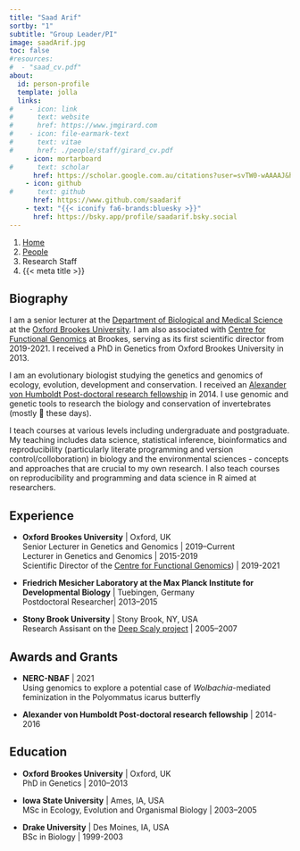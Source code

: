 ```yaml
---
title: "Saad Arif"
sortby: "1"
subtitle: "Group Leader/PI"
image: saadArif.jpg
toc: false
#resources: 
#  - "saad_cv.pdf"
about:
  id: person-profile
  template: jolla
  links:
#    - icon: link
#      text: website
#      href: https://www.jmgirard.com
#    - icon: file-earmark-text
#      text: vitae
#      href: ./people/staff/girard_cv.pdf
    - icon: mortarboard
#      text: scholar
      href: https://scholar.google.com.au/citations?user=svTW0-wAAAAJ&hl=en
    - icon: github
#      text: github
      href: https://www.github.com/saadarif
    - text: "{{< iconify fa6-brands:bluesky >}}"
      href: https://bsky.app/profile/saadarif.bsky.social
---
```



```{=html}
<nav aria-label="breadcrumb">
  <ol class="breadcrumb">
    <li class="breadcrumb-item"><a href="../../index.html">Home</a></li>
    <li class="breadcrumb-item"><a href="../../labmembers.html">People</a></li>
    <li class="breadcrumb-item active">Research Staff</li>
    <li class="breadcrumb-item active" aria-current="page">{{< meta title >}}</li>
  </ol>
</nav>
```

:::{#person-profile}
:::

## Biography

I am a senior lecturer at the [Department of Biological and Medical Science](https://www.brookes.ac.uk/bms) at the [Oxford Brookes University](https://www.brookes.ac.uk/). I am also associated with [Centre for Functional Genomics](https://www.brookes.ac.uk/research/units/hls/centres/centre-for-functional-genomics#) at Brookes, serving as its first scientific director from 2019-2021. I received a PhD in Genetics from Oxford Brookes University in 2013. 

I am an evolutionary biologist studying the genetics and genomics of ecology, evolution, development and conservation. I received an [Alexander von Humboldt Post-doctoral research fellowship](https://www.humboldt-foundation.de/bewerben/foerderprogramme/humboldt-forschungsstipendium) in 2014. I use genomic and genetic tools to research the biology and conservation of invertebrates (mostly 🦋 these days).

I teach courses at various levels including undergraduate and postgraduate. My teaching includes data science, statistical inference, bioinformatics and reproducibility (particularly literate programming and version control/colloboration) in biology and the environmental sciences - concepts and approaches that are crucial to my own research. I also teach courses on reproducibility and programming and data science in R aimed at researchers.

## Experience

- **Oxford Brookes University** | Oxford, UK<br />
  Senior Lecturer in Genetics and Genomics | 2019–Current<br />
  Lecturer in Genetics and Genomics | 2015-2019<br />
  Scientific Director of the [Centre for Functional Genomics](https://www.brookes.ac.uk/research/units/hls/centres/centre-for-functional-genomics#)) | 2019-2021

- **Friedrich Mesicher Laboratory at the Max Planck Institute for Developmental Biology** | Tuebingen, Germany<br />
  Postdoctoral Researcher| 2013–2015

- **Stony Brook University** | Stony Brook, NY, USA<br />
  Research Assisant on the [Deep Scaly project](http://archive.fieldmuseum.org/deepscaly/about.html) | 2005–2007

## Awards and Grants

- **NERC-NBAF** | 2021 <br />Using genomics to explore a potential case of *Wolbachia*-mediated
feminization in the Polyommatus icarus butterfly 

- **Alexander von Humboldt Post-doctoral research fellowship** | 2014-2016 <br />
   

## Education

- **Oxford Brookes University** | Oxford, UK<br />
  PhD in Genetics | 2010–2013

- **Iowa State University** | Ames, IA, USA<br />
  MSc in Ecology, Evolution and Organismal Biology | 2003–2005

- **Drake University** | Des Moines, IA, USA<br />
  BSc in Biology | 1999-2003 
